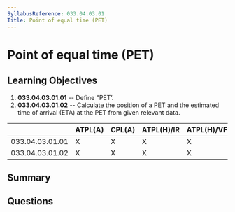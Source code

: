 ```yaml
---
SyllabusReference: 033.04.03.01
Title: Point of equal time (PET)
---
```


# Point of equal time (PET)

## Learning Objectives

1. **033.04.03.01.01** -- Define "PETʼ.
2. **033.04.03.01.02** -- Calculate the position of a PET and the estimated time
   of arrival (ETA) at the PET from given relevant data.

|                 | ATPL(A) | CPL(A) | ATPL(H)/IR | ATPL(H)/VFR | CPL(H) | IR  | CBIR(A) |
| --------------- | ------- | ------ | ---------- | ----------- | ------ | --- | ------- |
| 033.04.03.01.01 | X       | X      | X          | X           | X      |     |         |
| 033.04.03.01.02 | X       | X      | X          | X           | X      |     |         |

## Summary

## Questions
